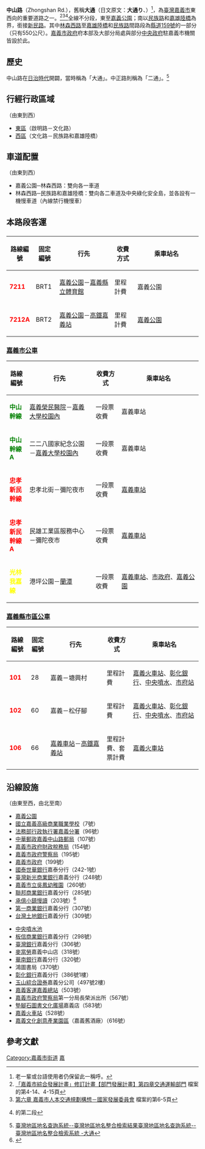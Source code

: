 {{Infobox TwRoad2|
|code={{Jct|country=TWN|CH|159}}的一部份
|name=中山路
|eng_name=Zhongshan Road
|level=市區道路
|length=2.8
|start=[[啟明路_(嘉義市)|啟明路]]，接[[嘉義公園|嘉義公園停車場]]
|end=[[嘉雄陸橋|嘉雄陸橋]]和[[民族路_(嘉義市)|民族路]]，<br/>接[[新民路_(嘉義市)|新民路]]
|junction=[[啟明路_(嘉義市)|啟明路]]、[[新生路_(嘉義市)|新生路]]、[[忠孝路_(嘉義市)|忠孝路]]、<br>[[吳鳳北路|吳鳳北路]]、[[文化路_(嘉義市)|文化路]]、<br>[[File:TW_CHW163.svg|24px]][[民生北路_(嘉義市)|民生北路]]、[[File:TW_CHW159.svg|24px]][[林森西路|林森西路]]、<br>[[嘉雄陸橋|嘉雄陸橋]]和[[File:TW_CHW159a.svg|24px]][[民族路_(嘉義市)|民族路]]
|left=
|right=[[新民路_(嘉義市)|新民路]]
|leftdirection=
|rightdirection=S
|image=Chiayi Zhongsan Road, Kagi Toathong.jpg
|caption=中山路街景（自嘉義火車站往圓環方向）
}}
'''中山路'''（Zhongshan Rd.），舊稱'''大通'''（日文原文：'''大通り'''、{{lang-nan-tw|Tōa-thong}}）<ref>老一輩或台語使用者仍保留此一稱呼。</ref>，為[[臺灣|臺灣]][[嘉義市|嘉義市]]東西向的重要道路之一。<ref>[https://www.chiayi.gov.tw/98_plan/file/part4.doc 「嘉義市綜合發展計畫」修訂計畫【部門發展計畫】第四章交通運輸部門] {{Wayback|url=https://www.chiayi.gov.tw/98_plan/file/part4.doc |date=20180916093707 }}檔案的第4-14、4-15頁</ref><ref>[http://ws.ndc.gov.tw/Download.ashx?u=LzAwMS9hZG1pbmlzdHJhdG9yLzEwL3JlbGZpbGUvNTY4MC80NDQ5LzAwMTAxMjBfOS5wZGY%3D&n=56ys5YWt56ugLnBkZg%3D%3D&icon=pdf 第六章 嘉義市人本交通規劃構想－國家發展委員會] {{Wayback|url=http://ws.ndc.gov.tw/Download.ashx?u=LzAwMS9hZG1pbmlzdHJhdG9yLzEwL3JlbGZpbGUvNTY4MC80NDQ5LzAwMTAxMjBfOS5wZGY%3D&n=56ys5YWt56ugLnBkZg%3D%3D&icon=pdf |date=20180916131643 }}檔案的第6-5頁</ref><ref>{{cite web |author1=余雪蘭 |title=〈中部〉嘉市中山路騎樓整平 商家意願低 |url=http://news.ltn.com.tw/news/local/paper/421112 |website=自由時報 |accessdate=2010-08-21 |archive-date=2019-02-04 |archive-url=https://web.archive.org/web/20190204122450/http://news.ltn.com.tw/news/local/paper/421112 |dead-url=no }}的第二段</ref>全線不分段，東至[[嘉義公園|嘉義公園]]；南以[[民族路_(嘉義市)|民族路]]和[[嘉雄陸橋|嘉雄陸橋]]為界，銜接[[新民路_(嘉義市)|新民路]]。其中[[林森西路|林森西路]]至[[嘉雄陸橋|嘉雄陸橋]]和[[民族路_(嘉義市)|民族路]]間路段為[[縣道159號|縣道159號]]的一部分（只有550公尺）。[[嘉義市政府|嘉義市政府]]府本部及大部分局處與部分[[中華民國中央政府|中央政府]]駐嘉義市機關皆設於此。

== 歷史 ==
中山路在[[台灣日治時期|日治時代]]開闢，當時稱為「大通」。中正路則稱為「二通」。<ref>[http://gissrv3.sinica.edu.tw/portal_m9_page.php?button_num=m9&cnt_id=19819&q_county=&q_township=&place_type=&keyword=%E5%A4%A7%E9%80%9A 臺灣地區地名查詢系統--臺灣地區地名整合檢索結果臺灣地區地名查詢系統--臺灣地區地名整合檢索系統 -大通]{{Dead link}}</ref>

== 行經行政區域 ==
（由東到西）
*[[東區_(嘉義市)|東區]]（啟明路－文化路）
*[[西區_(嘉義市)|西區]]（文化路－民族路和嘉雄陸橋）

==車道配置==
（由東到西）
*嘉義公園─林森西路：雙向各一車道
*林森西路─民族路和嘉雄陸橋：雙向各二車道及中央綠化安全島，並各設有一機慢車道（內線禁行機慢車）

==本路段客運==
=== {{嘉義公車捷運}} ===
{| class="wikitable" width="100%" align="center"
|- bgcolor="#EAEAEA"
!width="50" |路線編號
!width="50" |固定編號
!width="250" |行先
!width="75" |收費方式
!width="300" |乘車站名
|-
|<font color=red>'''7211'''</font>
|BRT1
|[[嘉義公園|嘉義公園]]－[[嘉義縣立體育館|嘉義縣立體育館]]
|里程計費
|嘉義公園
|-
|<font color=red>'''7212A'''</font>
|BRT2
|[[嘉義公園|嘉義公園]]－[[高鐵嘉義站|高鐵嘉義站]]
|里程計費
|[[嘉義公園|嘉義公園]]
|}
=== [[嘉義市公車|嘉義市公車]] ===
{| class="wikitable" width="100%" align="center"
|- bgcolor="#EAEAEA"
!width="50" |路線編號
!width="250" |行先
!width="75" |收費方式
!width="300" |乘車站名
|-
|<font color=green>'''中山幹線'''</font>
|[[嘉義榮民醫院|嘉義榮民醫院]]－[[國立嘉義大學|嘉義大學校園內]]
|一段票收費
|嘉義車站
|-
|<font color=green>'''中山幹線A'''</font>
|二二八國家紀念公園－[[國立嘉義大學|嘉義大學校園內]]
|一段票收費
|嘉義車站
|-
|<font color=red>'''忠孝新民幹線'''</font>
|忠孝北街－彌陀夜市
|一段票收費
|[[嘉義車站|嘉義車站]]
|-
|<font color=red>'''忠孝新民幹線A'''</font>
|民雄工業區服務中心－彌陀夜市
|一段票收費
|[[嘉義車站|嘉義車站]]
|-
|<font color=yellow>'''光林我嘉線'''</font>
|港坪公園－[[蘭潭|蘭潭]]
|一段票收費
|[[嘉義車站|嘉義車站]]、[[嘉義市政府|市政府]]、[[嘉義公園|嘉義公園]]
|}

=== [[嘉義縣市區公車|嘉義縣市區公車]] ===
{| class="wikitable" width="100%" align="center"
|+
|- bgcolor="#EAEAEA"
! width="50" |路線編號
! width="50" |固定編號
! width="250" |行先
! width="75" |收費方式
! width="300" |乘車站名
|-
|<font color="red">'''101'''</font>
|28
|嘉義－塘興村
|里程計費
|
[[嘉義車站|嘉義火車站]]、[[嘉義客運嘉義總站|彰化銀行]]、[[中央七彩噴水池|中央噴水]]、[[嘉義市政府|市府站]]
|-
|<font color="red">'''102'''</font>
|60
|嘉義－松仔腳
|里程計費
|
[[嘉義車站|嘉義火車站]]、[[嘉義客運嘉義總站|彰化銀行]]、[[中央七彩噴水池|中央噴水]]、[[嘉義市政府|市府站]]
|-
|<font color="red">'''106'''</font>
|66
|[[嘉義車站|嘉義車站]]－[[高鐵嘉義站|高鐵嘉義站]]
|里程計費、套票計費
|
[[嘉義車站|嘉義火車站]]
|}

==沿線設施==
（由東至西，由北至南）
{{col-begin}}
{{col-2}}
*[[嘉義公園|嘉義公園]]
*[[國立嘉義高級商業職業學校|國立嘉義高級商業職業學校]]（7號）
*[[法務部行政執行署|法務部行政執行署]][https://web.archive.org/web/20141225143910/http://www.cyy.moj.gov.tw/mp037.html 嘉義分署]（96號）
*[[中華郵政|中華郵政]][http://www.post.gov.tw/post/internet/I_location/post.jsp?ID=1302&prsb_no=005101-1 嘉義中山路郵局]{{Wayback|url=http://www.post.gov.tw/post/internet/I_location/post.jsp?ID=1302&prsb_no=005101-1 |date=20140819200815 }}（107號）
*[http://www.citax.gov.tw/core/main/index.php 嘉義市政府財政稅務局]{{Wayback|url=http://www.citax.gov.tw/core/main/index.php |date=20141016110013 }}（154號）
*[http://www.ccpb.gov.tw/ 嘉義市政府警察局]{{Wayback|url=http://www.ccpb.gov.tw/ |date=20090426105103 }}（195號）
*[[嘉義市政府|嘉義市政府]]（199號）
*[[國泰世華銀行|國泰世華銀行]]嘉泰分行（242-1號）
*[[臺灣新光商業銀行|臺灣新光商業銀行]]嘉義分行（248號）
*[http://case.cy.edu.tw/web/wfk/ 嘉義市立吳鳳幼稚園]{{Wayback|url=http://case.cy.edu.tw/web/wfk/ |date=20190929021610 }}（260號）
*[[聯邦商業銀行|聯邦商業銀行]]嘉義分行（285號）
*[http://www.hotelday.com.tw/book.aspx 承億小鎮慢讀]{{Wayback|url=http://www.hotelday.com.tw/book.aspx |date=20190204122448 }}（203號）<ref>{{Cite web |url=http://www.chinatimes.com/realtimenews/20160819006322-260405 |title=承億文旅集團首家書店承億小鎮慢讀開幕-中時電子報 |accessdate=2016-09-17 |archive-date=2016-09-19 |archive-url=https://web.archive.org/web/20160919071414/http://www.chinatimes.com/realtimenews/20160819006322-260405 |dead-url=no }}</ref>
*[[第一商業銀行|第一商業銀行]]嘉義分行（307號）
*[[台灣土地銀行|台灣土地銀行]]嘉義分行（309號）
{{col-2}}
*[[中央七彩噴水池|中央噴水池]]
*[[板信商業銀行|板信商業銀行]]嘉義分行（298號）
*[[臺灣銀行|臺灣銀行]]嘉義分行（306號）
*[[麥當勞|麥當勞]]嘉義中山店（318號）
*[[華南銀行|華南銀行]]嘉義分行（320號）
*鴻圖書局（370號）
*[[彰化銀行|彰化銀行]]嘉義分行（386號1樓）
*[[玉山綜合證券|玉山綜合證券]]嘉義分公司（497號2樓）
*[[嘉義客運嘉義總站|嘉義客運嘉義總站]]（503號）
*[[台灣警察分局列表#嘉義市政府警察局|嘉義市政府警察局]]第一分局長榮派出所（567號）
*[[墊腳石圖書文化廣場|墊腳石圖書文化廣場]]嘉義店（583號）
*[[嘉義火車站|嘉義火車站]]（528號）
*[[嘉義文化創意產業園區|嘉義文化創意產業園區]]（嘉義舊酒廠）（616號）
{{col-end}}

==參考文獻==
{{reflist|2}}

{{嘉義市重要道路}}

{{DEFAULTSORT:Zhongshan Road}}
[[Category:嘉義市街道|Category:嘉義市街道]]
[[Category:以孫中山命名的臺灣道路|嘉]]